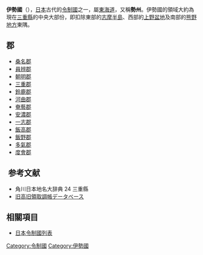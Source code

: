 {{unreferenced|time=2017-03-04T00:43:33+00:00}}
{{japanese|image=Old Japan Ise.svg|width=300px|caption=伊勢國在日本的位置|japanese=伊勢国|kana=いせのくに|romaji=Ise no kuni}}
'''伊勢國'''（{{jpn|j=伊勢国|kyu=伊勢國|hg=いせのくに|hgt=|rm=Isenokuni|f=y}}），[[日本|日本]]古代的[[令制國|令制國]]之一，屬[[東海道|東海道]]，又稱'''勢州'''。伊勢國的領域大約為現在[[三重縣|三重縣]]的中央大部份，即扣除東部的[[志摩半島|志摩半島]]、西部的[[上野盆地|上野盆地]]及南部的[[熊野地方|熊野地方]]東隅。

==郡==
*[[桑名郡|桑名郡]]
*[[員辨郡|員辨郡]]
*[[朝明郡|朝明郡]]
*[[三重郡|三重郡]]
*[[鈴鹿郡|鈴鹿郡]]
*[[河曲郡|河曲郡]]
*[[奄藝郡|奄藝郡]]
*[[安濃郡_(三重縣)|安濃郡]]
*[[一志郡|一志郡]]
*[[飯高郡|飯高郡]]
*[[飯野郡|飯野郡]]
*[[多氣郡|多氣郡]]
*[[度會郡|度會郡]]

== 参考文献 ==
* 角川日本地名大辞典 24 三重縣
* [http://www.rekihaku.ac.jp/up-cgi/login.pl?p=param/kyud/db_param 旧高旧領取調帳データベース]{{Wayback|url=http://www.rekihaku.ac.jp/up-cgi/login.pl?p=param%2Fkyud%2Fdb_param |date=20200825042351 }}

== 相關項目 ==
*[[日本令制國列表|日本令制國列表]]

{{伊勢國的郡}}
{{日本令制國}}

{{DEFAULTSORT:Ise}}
[[Category:令制國|Category:令制國]]
[[Category:伊勢國|Category:伊勢國]]


{{Japan-hist-stub}}